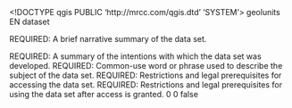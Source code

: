 <!DOCTYPE qgis PUBLIC 'http://mrcc.com/qgis.dtd' 'SYSTEM'>
<qgis version="3.28.11-Firenze">
  <identifier>geolunits</identifier>
  <parentidentifier></parentidentifier>
  <language>EN</language>
  <type>dataset</type>
  <title>geolunits</title>
  <abstract>REQUIRED: A brief narrative summary of the data set.

REQUIRED: A summary of the intentions with which the data set was developed.</abstract>
  <keywords vocabulary="gmd:topicCategory">
    <keyword>REQUIRED: Common-use word or phrase used to describe the subject of the data set.</keyword>
  </keywords>
  <contact>
    <name></name>
    <organization></organization>
    <position></position>
    <voice></voice>
    <fax></fax>
    <email></email>
    <role></role>
  </contact>
  <links>
    <link type="Local Area Network" mimeType="" format="" description="" size="" name="ArcInfo Coverage" url="file://"/>
  </links>
  <fees></fees>
  <constraints type="Access">REQUIRED: Restrictions and legal prerequisites for accessing the data set.</constraints>
  <rights>REQUIRED: Restrictions and legal prerequisites for using the data set after access is granted.</rights>
  <encoding></encoding>
  <crs>
    <spatialrefsys nativeFormat="Wkt">
      <wkt></wkt>
      <proj4></proj4>
      <srsid>0</srsid>
      <srid>0</srid>
      <authid></authid>
      <description></description>
      <projectionacronym></projectionacronym>
      <ellipsoidacronym></ellipsoidacronym>
      <geographicflag>false</geographicflag>
    </spatialrefsys>
  </crs>
  <extent>
    <spatial crs="EPSG:4326" maxz="0" miny="-90" minz="0" minx="-180" maxy="90" dimensions="2" maxx="180"/>
    <temporal>
      <period>
        <start></start>
        <end></end>
      </period>
    </temporal>
  </extent>
</qgis>
